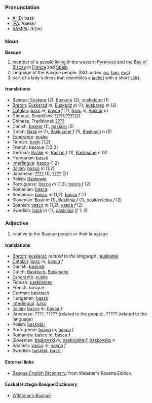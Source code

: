 ===Pronunciation===   
*[[w:AHD|AHD]]: bask   
*[[w:IPA|IPA]]: /bæsk/   
*[[w:SAMPA|SAMPA]]: /b{sk/   
    
=== Noun ===   
   
'''Basque'''   
   
# member of a people living in the western [[Pyrenees]] and the [[Bay of Biscay]] in [[France]] and [[Spain]].   
# language of the Basque people. (ISO codes: [[eu]], [[baq]], [[eus]])   
# part of a lady's dress that resembles a [[jacket]] with a short [[skirt]].   
   
==== translations ====   
*Basque: [[Euskara]] (2), [[Euskera]] (2), [[euskaldun]] (1)   
*[[Breton]]: [[Euskarad]] ''m'', [[Euskariz]] ''pl'' (1), [[euskareg]] ''m'' (2)   
*[[Catalan]]: [[basc]] ''m'', [[basca]] ''f'' (1), [[basc]] ''m'', [[èuscar]] ''m''   
*Chinese, Simplified: [[???]](1)[[????]](2)   
*Chinese, Traditional: [[????]]   
*Danish: [[basker]] (1), [[baskisk]] (2)   
*Dutch: [[Bask]] ''m'' (1), [[Baskische]] ''f'' (1), [[Baskisch]] ''n'' (2)   
*[[Esperanto]]: [[eusko]]   
*Finnish: [[baski]] (1,2)   
*French: basque (1,2,3)   
*German: [[Baske]] ''m'', [[Baskin]] ''f'' (1), [[Baskische]] ''n'' (2)   
*Hungarian: [[baszk]]   
*[[Interlingua]]: [[basco]] (1,2)   
*[[Italian]]: [[basco]] ''m'' (1,2)   
*Japanese: [[????]] (1), [[????]] (2)   
*Polish: [[Baskowie]]   
*Portuguese: [[basco]] ''m'' (1,2), [[basca]] ''f'' (2)   
*Romanian: [[basca]]   
*Romanica: [[basco]] ''m'' (1,2), [[basca]] ''f'' (1)   
*Slovenian: [[Bask]] ''m'' (1), [[Baskinja]] ''f'' (1), [[baskovšcina]] ''f'' (2)   
*Spanish: [[vasco]] ''m'' (1,2), [[vasca]] ''f'' (2)   
*Swedish: [[bask]] ''m'' (1), [[baskiska]] (''f'' 1; 2)
=== Adjective ===   
# relative to the Basque people or their language   
   
==== translations ====   
*[[Breton]]: [[euskarat]], ''related to the language :'' [[euskarek]]   
*[[Catalan]]: [[basc]] ''m'', [[basca]] ''f''   
*Danish: [[baskisk]]   
*Dutch: [[Baskisch]], [[Baskische]]   
*[[Esperanto]]: [[euska]]   
*Finnish: [[baskilainen]]   
*French: basque   
*German: [[baskisch]]   
*Hungarian: [[baszk]]   
*[[Interlingua]]: [[basc]]   
*[[Italian]]: [[basco]] ''m'', [[basca]] ''f''   
*Japanese: ????, ????? (related to the people), ????? (related to the language)   
*Polish: [[baskijski]]   
*Portuguese: [[basco]] ''m'', [[basca]] ''f''   
*Romanica: [[basco]] ''m'', [[basca]] ''f''   
*Slovenian: [[baskovski]] ''m'', [[baskovska]] ''f'', [[baskovsko]] ''n''   
*Spanish: [[vasco]] ''m'', [[vasca]] ''f''
*Swedish: [[baskisk]], [[bask-]]
   
   
==== External links====   
*[http://www.websters-online-dictionary.org/definition/Basque-english/ Basque English Dictionary]: from Webster's Rosetta Edition.   
==== Euskal Hiztegia Basque Dictionary ====   
*[[Wiktionary:Basque]]